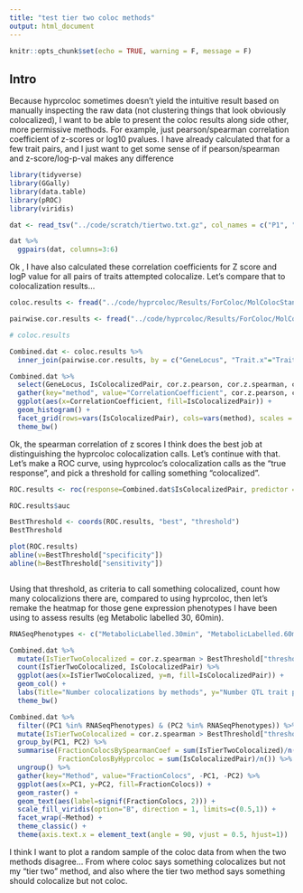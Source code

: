 ```yaml
---
title: "test tier two coloc methods"
output: html_document
---
```


```r
knitr::opts_chunk$set(echo = TRUE, warning = F, message = F)
```

## Intro

Because hyprcoloc sometimes doesn't yield the intuitive result based on manually inspecting the raw data (not clustering things that look obviously colocalized), I want to be able to present the coloc results along side other, more permissive methods. For example, just pearson/spearman correlation coefficient of z-scores or log10 pvalues. I have already calculated that for a few trait pairs, and I just want to get some sense of if pearson/spearman and z-score/log-p-val makes any difference

```r
library(tidyverse)
library(GGally)
library(data.table)
library(pROC)
library(viridis)

dat <- read_tsv("../code/scratch/tiertwo.txt.gz", col_names = c("P1", "P2", "cor.z.pearson", "cor.z.spearman", "cor.logp.pearson", "cor.logp.spearman"))

dat %>%
  ggpairs(dat, columns=3:6)

```


Ok , I have also calculated these correlation coefficients for Z score and logP value for all pairs of traits attempted colocalize. Let's compare that to colocalization results...

```r

coloc.results <- fread("../code/hyprcoloc/Results/ForColoc/MolColocStandard/tidy_results_OnlyColocalized.txt.gz")

pairwise.cor.results <- fread("../code/hyprcoloc/Results/ForColoc/MolColocStandard/pairwisecor.txt.gz", col.names = c("Trait1","Trait2", "cor.z.pearson", "cor.z.spearman", "cor.logp.pearson", "GeneLocus"))

# coloc.results

```


```r
Combined.dat <- coloc.results %>%
  inner_join(pairwise.cor.results, by = c("GeneLocus", "Trait.x"="Trait1", "Trait.y"="Trait2"))

Combined.dat %>%
  select(GeneLocus, IsColocalizedPair, cor.z.pearson, cor.z.spearman, cor.logp.pearson) %>%
  gather(key="method", value="CorrelationCoefficient", cor.z.pearson, cor.z.spearman, cor.logp.pearson) %>%
  ggplot(aes(x=CorrelationCoefficient, fill=IsColocalizedPair)) +
  geom_histogram() +
  facet_grid(rows=vars(IsColocalizedPair), cols=vars(method), scales = "free") +
  theme_bw()

```

Ok, the spearman correlation of z scores I think does the best job at distinguishing the hyprcoloc colocalization calls. Let's continue with that. Let's make a ROC curve, using hyprcoloc's colocalization calls as the "true response", and pick a threshold for calling something "colocalized".

```r
ROC.results <- roc(response=Combined.dat$IsColocalizedPair, predictor = Combined.dat$cor.z.spearman)

ROC.results$auc

BestThreshold <- coords(ROC.results, "best", "threshold")
BestThreshold

plot(ROC.results)
abline(v=BestThreshold["specificity"])
abline(h=BestThreshold["sensitivity"])



```

Using that threshold, as criteria to call something colocalized, count how many colocalizions there are, compared to using hyprcoloc, then let's remake the heatmap for those gene expression phenotypes I have been using to assess results (eg Metabolic labelled 30, 60min).

```r

RNASeqPhenotypes <- c("MetabolicLabelled.30min", "MetabolicLabelled.60min", "Expression.Splicing.Subset_YRI", "chRNA.Expression.Splicing", "H3K36ME3")

Combined.dat %>%
  mutate(IsTierTwoColocalized = cor.z.spearman > BestThreshold["threshold"]) %>%
  count(IsTierTwoColocalized, IsColocalizedPair) %>%
  ggplot(aes(x=IsTierTwoColocalized, y=n, fill=IsColocalizedPair)) +
  geom_col() +
  labs(Title="Number colocalizations by methods", y="Number QTL trait pairs") +
  theme_bw()

Combined.dat %>%
  filter((PC1 %in% RNASeqPhenotypes) & (PC2 %in% RNASeqPhenotypes)) %>%
  mutate(IsTierTwoColocalized = cor.z.spearman > BestThreshold["threshold"]) %>%
  group_by(PC1, PC2) %>%
  summarise(FractionColocsBySpearmanCoef = sum(IsTierTwoColocalized)/n(),
            FractionColosByHyprcoloc = sum(IsColocalizedPair)/n()) %>%
  ungroup() %>%
  gather(key="Method", value="FractionColocs", -PC1, -PC2) %>%
  ggplot(aes(x=PC1, y=PC2, fill=FractionColocs)) +
  geom_raster() +
  geom_text(aes(label=signif(FractionColocs, 2))) +
  scale_fill_viridis(option="B", direction = 1, limits=c(0.5,1)) +
  facet_wrap(~Method) +
  theme_classic() +
  theme(axis.text.x = element_text(angle = 90, vjust = 0.5, hjust=1))
```

I think I want to plot a random sample of the coloc data from when the two methods disagree... From where coloc says something colocalizes but not my "tier two" method, and also where the tier two method says something should colocalize but not coloc.
